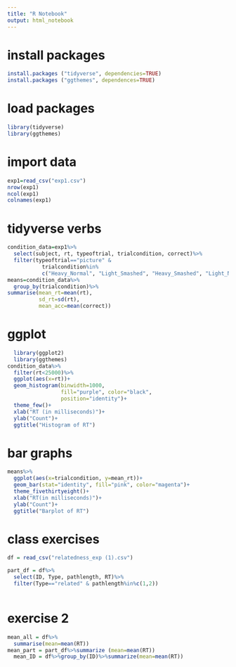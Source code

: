 ```yaml
---
title: "R Notebook"
output: html_notebook
---
```

# install packages
```r
install.packages ("tidyverse", dependencies=TRUE)
install.packages ("ggthemes", dependences=TRUE)
```
# load packages
```r
library(tidyverse)
library(ggthemes)

```
# import data
```r
exp1=read_csv("exp1.csv")
nrow(exp1)
ncol(exp1)
colnames(exp1)
```
# tidyverse verbs
```r
condition_data=exp1%>%
  select(subject, rt, typeoftrial, trialcondition, correct)%>%
  filter(typeoftrial=="picture" &
           trialcondition%in%
           c("Heavy_Normal", "Light_Smashed", "Heavy_Smashed", "Light_Normal"))
means=condition_data%>%
  group_by(trialcondition)%>%
summarise(mean_rt=mean(rt),
          sd_rt=sd(rt),
          mean_acc=mean(correct))
```
# ggplot
```r
  library(ggplot2)
  library(ggthemes)
condition_data%>%
  filter(rt<25000)%>%
  ggplot(aes(x=rt))+
  geom_histogram(binwidth=1000,
                 fill="purple", color="black",
                 position="identity")+
  theme_few()+
  xlab("RT (in milliseconds)")+
  ylab("Count")+
  ggtitle("Histogram of RT")
```
# bar graphs
```r
means%>%
  ggplot(aes(x=trialcondition, y=mean_rt))+
  geom_bar(stat="identity", fill="pink", color="magenta")+
  theme_fivethirtyeight()+
  xlab("RT(in milliseconds)")+
  ylab("Count")+
  ggtitle("Barplot of RT")
```
# class exercises 
```r
df = read_csv("relatedness_exp (1).csv")

```

```r
part_df = df%>%
  select(ID, Type, pathlength, RT)%>%
  filter(Type=="related" & pathlength%in%c(1,2))
  

```

# exercise 2
```r
mean_all = df%>%
  summarise(mean=mean(RT))
mean_part = part_df%>%summarize (mean=mean(RT))
  mean_ID = df%>%group_by(ID)%>%summarize(mean=mean(RT))
  

```



